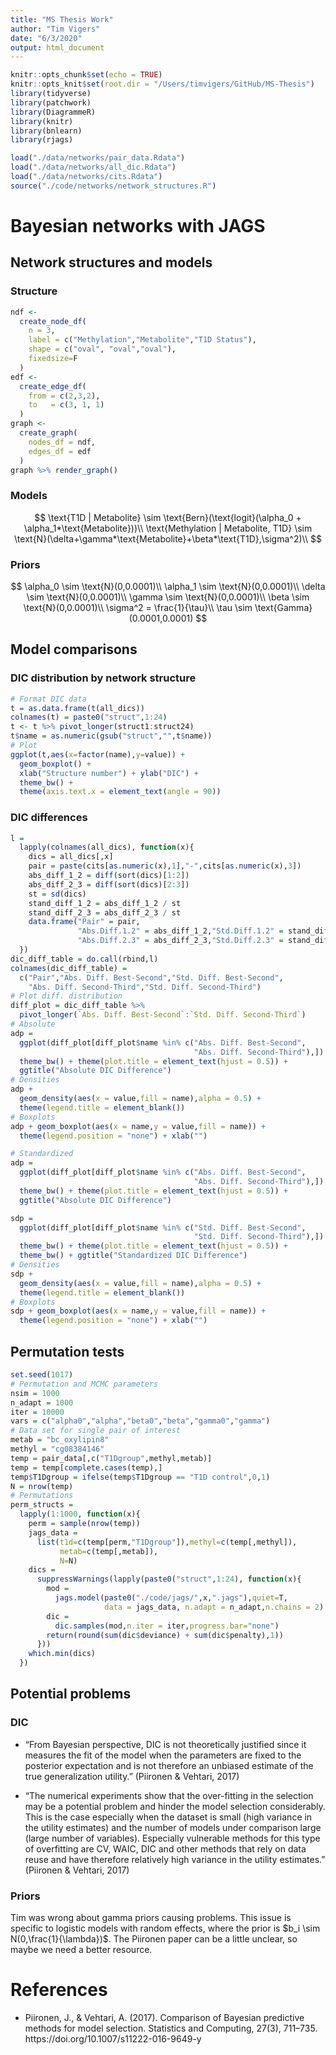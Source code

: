 ```yaml
---
title: "MS Thesis Work"
author: "Tim Vigers"
date: "6/3/2020"
output: html_document
---
```


```r
knitr::opts_chunk$set(echo = TRUE)
knitr::opts_knit$set(root.dir = "/Users/timvigers/GitHub/MS-Thesis")
library(tidyverse)
library(patchwork)
library(DiagrammeR)
library(knitr)
library(bnlearn)
library(rjags)
```

```r
load("./data/networks/pair_data.Rdata")
load("./data/networks/all_dic.Rdata")
load("./data/networks/cits.Rdata")
source("./code/networks/network_structures.R")
```

# Bayesian networks with JAGS

## Network structures and models

### Structure

```r
ndf <-
  create_node_df(
    n = 3,
    label = c("Methylation","Metabolite","T1D Status"),
    shape = c("oval", "oval","oval"),
    fixedsize=F
  )
edf <-
  create_edge_df(
    from = c(2,3,2),
    to   = c(3, 1, 1)
  )
graph <- 
  create_graph(
    nodes_df = ndf,
    edges_df = edf
  )
graph %>% render_graph()
```

### Models

$$
\text{T1D | Metabolite} \sim \text{Bern}(\text{logit}(\alpha_0 + \alpha_1*\text{Metabolite}))\\
\text{Methylation | Metabolite, T1D} \sim \text{N}(\delta+\gamma*\text{Metabolite}+\beta*\text{T1D},\sigma^2)\\
$$

### Priors

$$
\alpha_0 \sim \text{N}(0,0.0001)\\
\alpha_1 \sim \text{N}(0,0.0001)\\
\delta \sim \text{N}(0,0.0001)\\
\gamma \sim \text{N}(0,0.0001)\\
\beta \sim \text{N}(0,0.0001)\\
\sigma^2 = \frac{1}{\tau}\\
\tau \sim \text{Gamma}(0.0001,0.0001)
$$

## Model comparisons

### DIC distribution by network structure

```r
# Format DIC data
t = as.data.frame(t(all_dics))
colnames(t) = paste0("struct",1:24)
t <- t %>% pivot_longer(struct1:struct24)
t$name = as.numeric(gsub("struct","",t$name))
# Plot
ggplot(t,aes(x=factor(name),y=value)) + 
  geom_boxplot() + 
  xlab("Structure number") + ylab("DIC") +
  theme_bw() + 
  theme(axis.text.x = element_text(angle = 90))
```

### DIC differences 

```r
l = 
  lapply(colnames(all_dics), function(x){
    dics = all_dics[,x]
    pair = paste(cits[as.numeric(x),1],"-",cits[as.numeric(x),3])
    abs_diff_1_2 = diff(sort(dics)[1:2])
    abs_diff_2_3 = diff(sort(dics)[2:3])
    st = sd(dics)
    stand_diff_1_2 = abs_diff_1_2 / st
    stand_diff_2_3 = abs_diff_2_3 / st
    data.frame("Pair" = pair,
               "Abs.Diff.1.2" = abs_diff_1_2,"Std.Diff.1.2" = stand_diff_1_2,
               "Abs.Diff.2.3" = abs_diff_2_3,"Std.Diff.2.3" = stand_diff_2_3)
  })
dic_diff_table = do.call(rbind,l)
colnames(dic_diff_table) = 
  c("Pair","Abs. Diff. Best-Second","Std. Diff. Best-Second",
    "Abs. Diff. Second-Third","Std. Diff. Second-Third")
# Plot diff. distribution
diff_plot = dic_diff_table %>%
  pivot_longer(`Abs. Diff. Best-Second`:`Std. Diff. Second-Third`)
# Absolute
adp = 
  ggplot(diff_plot[diff_plot$name %in% c("Abs. Diff. Best-Second",
                                         "Abs. Diff. Second-Third"),]) + 
  theme_bw() + theme(plot.title = element_text(hjust = 0.5)) + 
  ggtitle("Absolute DIC Difference")
# Densities
adp + 
  geom_density(aes(x = value,fill = name),alpha = 0.5) + 
  theme(legend.title = element_blank())
# Boxplots
adp + geom_boxplot(aes(x = name,y = value,fill = name)) + 
  theme(legend.position = "none") + xlab("")

# Standardized
adp = 
  ggplot(diff_plot[diff_plot$name %in% c("Abs. Diff. Best-Second",
                                         "Abs. Diff. Second-Third"),]) + 
  theme_bw() + theme(plot.title = element_text(hjust = 0.5)) + 
  ggtitle("Absolute DIC Difference")

sdp = 
  ggplot(diff_plot[diff_plot$name %in% c("Std. Diff. Best-Second",
                                         "Std. Diff. Second-Third"),]) + 
  theme_bw() + theme(plot.title = element_text(hjust = 0.5)) + 
  theme_bw() + ggtitle("Standardized DIC Difference")
# Densities
sdp + 
  geom_density(aes(x = value,fill = name),alpha = 0.5) + 
  theme(legend.title = element_blank())
# Boxplots
sdp + geom_boxplot(aes(x = name,y = value,fill = name)) + 
  theme(legend.position = "none") + xlab("")
```

## Permutation tests

```r
set.seed(1017)
# Permutation and MCMC parameters
nsim = 1000
n_adapt = 1000
iter = 10000
vars = c("alpha0","alpha","beta0","beta","gamma0","gamma")
# Data set for single pair of interest
metab = "bc_oxylipin8"
methyl = "cg08384146"
temp = pair_data[,c("T1Dgroup",methyl,metab)]
temp = temp[complete.cases(temp),]
temp$T1Dgroup = ifelse(temp$T1Dgroup == "T1D control",0,1)
N = nrow(temp)
# Permutations
perm_structs = 
  lapply(1:1000, function(x){
    perm = sample(nrow(temp))
    jags_data = 
      list(t1d=c(temp[perm,"T1Dgroup"]),methyl=c(temp[,methyl]),
           metab=c(temp[,metab]),
           N=N)
    dics = 
      suppressWarnings(lapply(paste0("struct",1:24), function(x){
        mod = 
          jags.model(paste0("./code/jags/",x,".jags"),quiet=T,
                     data = jags_data, n.adapt = n_adapt,n.chains = 2)
        dic = 
          dic.samples(mod,n.iter = iter,progress.bar="none")
        return(round(sum(dic$deviance) + sum(dic$penalty),1))
      }))
    which.min(dics)
  })
```

## Potential problems

### DIC

- "From Bayesian perspective, DIC is not theoretically justified since it measures the fit of the model when the parameters are fixed to the posterior expectation and is not therefore an unbiased estimate of the true generalization utility." (Piironen & Vehtari, 2017)

- "The numerical experiments show that the over-fitting in the selection may be a potential problem and hinder the model selection considerably. This is the case especially when the dataset is small (high variance in the utility estimates) and the number of models under comparison large (large number of variables). Especially vulnerable methods for this type of overfitting are CV, WAIC, DIC and other methods that rely on data reuse and have therefore relatively high variance in the utility estimates." (Piironen & Vehtari, 2017)

### Priors

Tim was wrong about gamma priors causing problems. This issue is specific to logistic models with random effects, where the prior is $b_i \sim N(0,\frac{1}{\lambda})$. The Piironen paper can be a little unclear, so maybe we need a better resource.

# References

- Piironen, J., & Vehtari, A. (2017). Comparison of Bayesian predictive methods for model selection. Statistics and Computing, 27(3), 711–735. https://doi.org/10.1007/s11222-016-9649-y
